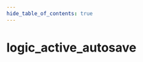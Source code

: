 ```yaml
---
hide_table_of_contents: true
---
```


<!---
!!!!!!
THIS PAGE IS AUTOGENERATED FROM GAME FGD DEFINITIONS!
DO NOT EDIT MANUALLY!
!!!!!!

In order to make edits, you can make an annotation file in /fgd_dump_overrides
-->


# logic_active_autosave



<Tabs queryString="game">
    
<TabItem value="cs2" label="Counter-Strike 2">
    <CS2Page />
</TabItem>

<TabItem value="steamvr" label="SteamVR Home">
    <STEAMVRPage />
</TabItem>

<TabItem value="dota2" label="Dota 2">
    <DOTA2Page />
</TabItem>

</Tabs>
